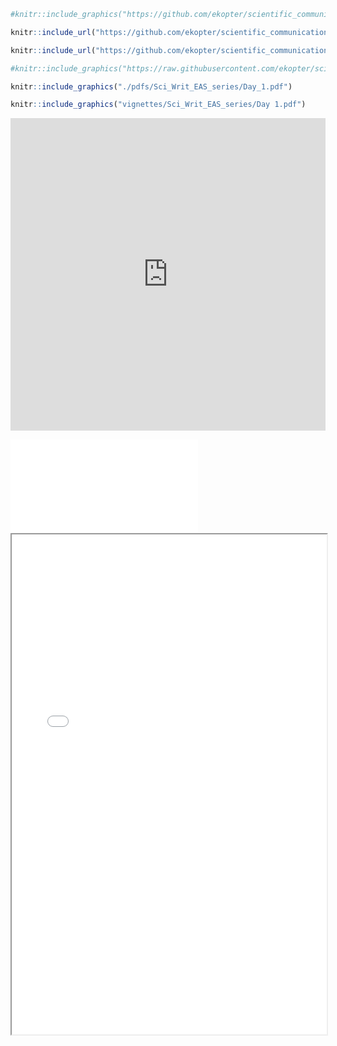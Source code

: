 
```r
#knitr::include_graphics("https://github.com/ekopter/scientific_communication_support_website/blob/main/pdfs/Sci_Writ_EAS_series/Day_1.pdf")
```

```r
knitr::include_url("https://github.com/ekopter/scientific_communication_support_website/blob/main/pdfs/Sci_Writ_EAS_series/Day_1.pdf")
```

```r
knitr::include_url("https://github.com/ekopter/scientific_communication_support_website/blob/main/pdfs/Sci_Writ_EAS_series/Day_1")
```
```r
#knitr::include_graphics("https://raw.githubusercontent.com/ekopter/scientific_communication_support_website/ef6976663560a8876acb466136f42bf8c6a546e5/pdfs/Sci_Writ_EAS_series/Day_1.pdf")
```

```r
knitr::include_graphics("./pdfs/Sci_Writ_EAS_series/Day_1.pdf")
```

```r
knitr::include_graphics("vignettes/Sci_Writ_EAS_series/Day 1.pdf")
```

![Day 1; 01 June](https://github.com/ekopter/scientific_communication_support_website/blob/main/pdfs/Sci_Writ_EAS_series/Day_1.pdf){width=100% height=500px}\

<object data="./pdfs/Sci_Writ_EAS_series/Day_1.pdf" type="application/pdf" width="100%">
</object>

<embed src="./pdfs/Sci_Writ_EAS_series/Day_1.pdf" type="application/pdf">

<iframe width="100%" height="800" src="./pdfs/Sci_Writ_EAS_series/Day_1.pdf">

<iframe width="100%" height="800" src="https://github.com/ekopter/scientific_communication_support_website/blob/main/pdfs/Sci_Writ_EAS_series/Day_1.pdf">

<object data="data/test.pdf" type="application/pdf" width="300" height="200">
  alt : <a href="data/test.pdf">test.pdf</a>
</object>
<!-- ![Day 1; 01 June](https://github.com/ekopter/scientific_communication_support_website/blob/ae124975a0ab683355bc78a1f1a8f915ecafcfad/pdfs/Sci_Writ_EAS_series/Day%201.pdf){width=100% height=500px}\ -->


<!-- "https://raw.githubusercontent.com/ekopter/scientific_communication_support_website/5206927edfe7f611cf7fc701af760af0b2529d97/pdfs/Sci_Writ_EAS_series/Day%201.pdf"  -->

```r
xfun::embed_file("vignettes/Sci_Writ_EAS_series/Day 1.pdf")
```
